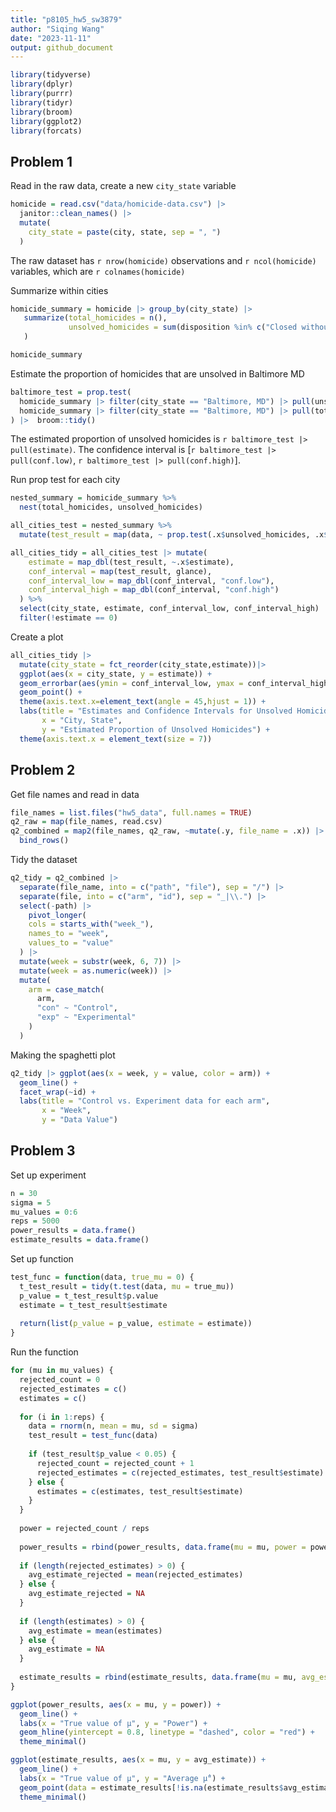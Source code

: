 ```yaml
---
title: "p8105_hw5_sw3879"
author: "Siqing Wang"
date: "2023-11-11"
output: github_document
---
```


```r
library(tidyverse)
library(dplyr)
library(purrr)
library(tidyr)
library(broom)
library(ggplot2)
library(forcats)
```

## Problem 1

Read in the raw data, create a new `city_state` variable
```r
homicide = read.csv("data/homicide-data.csv") |> 
  janitor::clean_names() |> 
  mutate(
    city_state = paste(city, state, sep = ", ")
  )
```

The raw dataset has `r nrow(homicide)` observations and `r ncol(homicide)` variables, which are `r colnames(homicide)`

Summarize within cities
```r
homicide_summary = homicide |> group_by(city_state) |> 
   summarize(total_homicides = n(),
             unsolved_homicides = sum(disposition %in% c("Closed without arrest", "Open/No arrest"))
   )

homicide_summary
```

Estimate the proportion of homicides that are unsolved in Baltimore MD
```r
baltimore_test = prop.test(
  homicide_summary |> filter(city_state == "Baltimore, MD") |> pull(unsolved_homicides),
  homicide_summary |> filter(city_state == "Baltimore, MD") |> pull(total_homicides)
) |>  broom::tidy()
```

The estimated proportion of unsolved homicides is `r baltimore_test |> pull(estimate)`. 
The confidence interval is [`r baltimore_test |> pull(conf.low)`, `r baltimore_test |> pull(conf.high)`].

Run prop test for each city
```r
nested_summary = homicide_summary %>%
  nest(total_homicides, unsolved_homicides)

all_cities_test = nested_summary %>%
  mutate(test_result = map(data, ~ prop.test(.x$unsolved_homicides, .x$total_homicides)))

all_cities_tidy = all_cities_test |> mutate(
    estimate = map_dbl(test_result, ~.x$estimate),
    conf_interval = map(test_result, glance),
    conf_interval_low = map_dbl(conf_interval, "conf.low"),
    conf_interval_high = map_dbl(conf_interval, "conf.high")
  ) %>%
  select(city_state, estimate, conf_interval_low, conf_interval_high) |> 
  filter(!estimate == 0)
```

Create a plot
```r
all_cities_tidy |> 
  mutate(city_state = fct_reorder(city_state,estimate))|>
  ggplot(aes(x = city_state, y = estimate)) + 
  geom_errorbar(aes(ymin = conf_interval_low, ymax = conf_interval_high)) +
  geom_point() +
  theme(axis.text.x=element_text(angle = 45,hjust = 1)) +
  labs(title = "Estimates and Confidence Intervals for Unsolved Homicides by City",
       x = "City, State",
       y = "Estimated Proportion of Unsolved Homicides") +
  theme(axis.text.x = element_text(size = 7))
```

## Problem 2

Get file names and read in data
```r
file_names = list.files("hw5_data", full.names = TRUE)
q2_raw = map(file_names, read.csv)
q2_combined = map2(file_names, q2_raw, ~mutate(.y, file_name = .x)) |> 
  bind_rows()
```

Tidy the dataset
```r
q2_tidy = q2_combined |> 
  separate(file_name, into = c("path", "file"), sep = "/") |> 
  separate(file, into = c("arm", "id"), sep = "_|\\.") |> 
  select(-path) |> 
    pivot_longer(
    cols = starts_with("week_"),
    names_to = "week", 
    values_to = "value"  
  ) |> 
  mutate(week = substr(week, 6, 7)) |> 
  mutate(week = as.numeric(week)) |> 
  mutate(
    arm = case_match(
      arm,
      "con" ~ "Control",
      "exp" ~ "Experimental"
    )
  )
```

Making the spaghetti plot
```r
q2_tidy |> ggplot(aes(x = week, y = value, color = arm)) +
  geom_line() +
  facet_wrap(~id) +
  labs(title = "Control vs. Experiment data for each arm",
       x = "Week",
       y = "Data Value")
```

## Problem 3

Set up experiment
```r
n = 30
sigma = 5
mu_values = 0:6
reps = 5000
power_results = data.frame()
estimate_results = data.frame()
```

Set up function
```r
test_func = function(data, true_mu = 0) {
  t_test_result = tidy(t.test(data, mu = true_mu))
  p_value = t_test_result$p.value
  estimate = t_test_result$estimate
  
  return(list(p_value = p_value, estimate = estimate))
}
```

Run the function
```r
for (mu in mu_values) {
  rejected_count = 0
  rejected_estimates = c()
  estimates = c()
  
  for (i in 1:reps) {
    data = rnorm(n, mean = mu, sd = sigma)
    test_result = test_func(data)
    
    if (test_result$p_value < 0.05) {
      rejected_count = rejected_count + 1
      rejected_estimates = c(rejected_estimates, test_result$estimate)
    } else {
      estimates = c(estimates, test_result$estimate)
    }
  }
  
  power = rejected_count / reps
  
  power_results = rbind(power_results, data.frame(mu = mu, power = power))
  
  if (length(rejected_estimates) > 0) {
    avg_estimate_rejected = mean(rejected_estimates)
  } else {
    avg_estimate_rejected = NA
  }
  
  if (length(estimates) > 0) {
    avg_estimate = mean(estimates)
  } else {
    avg_estimate = NA
  }
  
  estimate_results = rbind(estimate_results, data.frame(mu = mu, avg_estimate = avg_estimate, avg_estimate_rejected = avg_estimate_rejected))
}
```

```r
ggplot(power_results, aes(x = mu, y = power)) +
  geom_line() +
  labs(x = "True value of μ", y = "Power") +
  geom_hline(yintercept = 0.8, linetype = "dashed", color = "red") +
  theme_minimal()
```

```r
ggplot(estimate_results, aes(x = mu, y = avg_estimate)) +
  geom_line() +
  labs(x = "True value of μ", y = "Average μ̂") +
  geom_point(data = estimate_results[!is.na(estimate_results$avg_estimate_rejected), ], aes(y = avg_estimate_rejected), color = "red") +
  theme_minimal()
```




